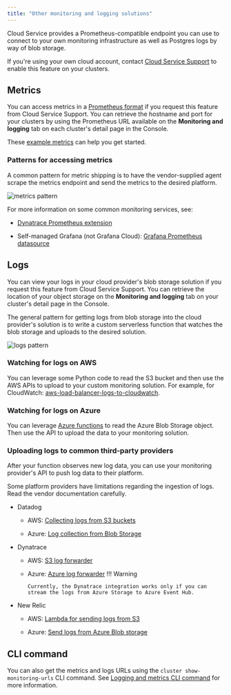 ```yaml
---
title: "Other monitoring and logging solutions"
---
```


 Cloud Service provides a Prometheus-compatible endpoint you can use to connect to your own monitoring infrastructure as well as Postgres logs by way of blob storage. 

 If you're using your own cloud account, contact [Cloud Service Support](/edb-postgres-ai/cloud-service/support_services/) to enable this feature on your clusters.

## Metrics

You can access metrics in a [Prometheus format](https://prometheus.io/docs/concepts/data_model/) if you request this feature from Cloud Service Support. You can retrieve the hostname and port for your clusters by using the Prometheus URL available on the **Monitoring and logging** tab on each cluster's detail page in the Console. 

These [example metrics](example_metrics/) can help you get started.

### Patterns for accessing metrics

A common pattern for metric shipping is to have the vendor-supplied agent scrape the metrics endpoint and send the metrics to the desired platform.

![metrics pattern](images/metrics_pattern.png)

For more information on some common monitoring services, see:

-   [Dynatrace Prometheus extension](https://www.dynatrace.com/support/help/extend-dynatrace/extensions20/data-sources/prometheus-extensions)

-   Self-managed Grafana (not Grafana Cloud): [Grafana Prometheus datasource](https://grafana.com/docs/grafana/latest/datasources/prometheus/)

## Logs

You can view your logs in your cloud provider's blob storage solution if you request this feature from Cloud Service Support. You can retrieve the location of your object storage on the **Monitoring and logging** tab on your cluster's detail page in the Console. 

The general pattern for getting logs from blob storage into the cloud provider's solution is to write a custom serverless function that watches the blob storage and uploads to the desired solution. 

![logs pattern](images/logs_pattern.png)

### Watching for logs on AWS

You can leverage some Python code to read the S3 bucket and then use the AWS APIs to upload to your custom monitoring solution. For example, for CloudWatch: [aws-load-balancer-logs-to-cloudwatch](https://github.com/rupertbg/aws-load-balancer-logs-to-cloudwatch).

### Watching for logs on Azure

You can leverage [Azure functions](https://learn.microsoft.com/en-us/azure/azure-functions/functions-overview) to read the Azure Blob Storage object. Then use the API to upload the data to your monitoring solution.

### Uploading logs to common third-party providers

After your function observes new log data, you can use your monitoring provider's API to push log data to their platform.

Some platform providers have limitations regarding the ingestion of logs. Read the vendor documentation carefully.

-   Datadog

    -   AWS: [Collecting logs from S3 buckets](https://docs.datadoghq.com/logs/guide/send-aws-services-logs-with-the-datadog-lambda-function/?tab=awsconsole#collecting-logs-from-s3-buckets)

    -   Azure: [Log collection from Blob Storage](https://docs.datadoghq.com/integrations/azure/?tab=blobstorage#create-a-new-azure-blob-storage-function)

-   Dynatrace

    -   AWS: [S3 log forwarder](https://github.com/dynatrace-oss/dynatrace-aws-s3-log-forwarder)

    -   Azure: [Azure log forwarder](https://github.com/dynatrace-oss/dynatrace-azure-log-forwarder)
        !!! Warning

            Currently, the Dynatrace integration works only if you can stream the logs from Azure Storage to Azure Event Hub.

-   New Relic

    -   AWS: [Lambda for sending logs from S3](https://docs.newrelic.com/docs/logs/forward-logs/aws-lambda-sending-logs-s3/)

    -   Azure: [Send logs from Azure Blob storage](https://docs.newrelic.com/docs/logs/forward-logs/azure-log-forwarding/#azure-blob-storage)

## CLI command

You can also get the metrics and logs URLs using the `cluster show-monitoring-urls` CLI command. See [Logging and metrics CLI command](/edb-postgres-ai/cloud-service/using_cluster/cli/using_features/#logging-and-metrics-cli-command) for more information.
